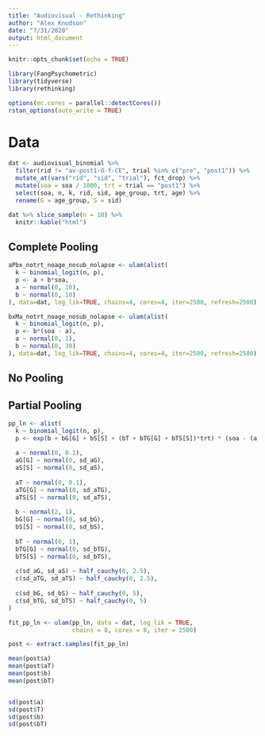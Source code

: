 ```yaml
---
title: "Audiovisual - Rethinking"
author: "Alex Knudson"
date: "7/31/2020"
output: html_document
---
```


```r
knitr::opts_chunk$set(echo = TRUE)

library(FangPsychometric)
library(tidyverse)
library(rethinking)

options(mc.cores = parallel::detectCores())
rstan_options(auto_write = TRUE)
```

# Data

```r
dat <- audiovisual_binomial %>%
  filter(rid != "av-post1-O-f-CE", trial %in% c("pre", "post1")) %>%
  mutate_at(vars("rid", "sid", "trial"), fct_drop) %>%
  mutate(soa = soa / 1000, trt = trial == "post1") %>%
  select(soa, n, k, rid, sid, age_group, trt, age) %>%
  rename(G = age_group, S = sid)
```


```r
dat %>% slice_sample(n = 10) %>%
  knitr::kable("html")
```


## Complete Pooling

```r
aPbx_notrt_noage_nosub_nolapse <- ulam(alist(
  k ~ binomial_logit(n, p),
  p <- a + b*soa,
  a ~ normal(0, 10),
  b ~ normal(0, 10)
), data=dat, log_lik=TRUE, chains=4, cores=4, iter=2500, refresh=2500)
```

```r
bxMa_notrt_noage_nosub_nolapse <- ulam(alist(
  k ~ binomial_logit(n, p),
  p <- b*(soa - a),
  a ~ normal(0, 1),
  b ~ normal(0, 30)
), data=dat, log_lik=TRUE, chains=4, cores=4, iter=2500, refresh=2500)
```

## No Pooling

## Partial Pooling

```r
pp_ln <- alist(
  k ~ binomial_logit(n, p),
  p <- exp(b + bG[G] + bS[S] + (bT + bTG[G] + bTS[S])*trt) * (soa - (a + aG[G] + aS[S] + (aT + aTG[G] + aTS[S])*trt)),
  
  a ~ normal(0, 0.1),
  aG[G] ~ normal(0, sd_aG),
  aS[S] ~ normal(0, sd_aS),
  
  aT ~ normal(0, 0.1),
  aTG[G] ~ normal(0, sd_aTG),
  aTS[S] ~ normal(0, sd_aTS),
  
  b ~ normal(2, 1),
  bG[G] ~ normal(0, sd_bG),
  bS[S] ~ normal(0, sd_bS),
  
  bT ~ normal(0, 1),
  bTG[G] ~ normal(0, sd_bTG),
  bTS[S] ~ normal(0, sd_bTS),
  
  c(sd_aG, sd_aS) ~ half_cauchy(0, 2.5),
  c(sd_aTG, sd_aTS) ~ half_cauchy(0, 2.5),
  
  c(sd_bG, sd_bS) ~ half_cauchy(0, 5),
  c(sd_bTG, sd_bTS) ~ half_cauchy(0, 5)
)

fit_pp_ln <- ulam(pp_ln, data = dat, log_lik = TRUE,
                  chains = 8, cores = 8, iter = 2500)

post <- extract.samples(fit_pp_ln)
```


```r
mean(post$a)
mean(post$aT)
mean(post$b)
mean(post$bT)


sd(post$a)
sd(post$T)
sd(post$b)
sd(post$bT)
```

